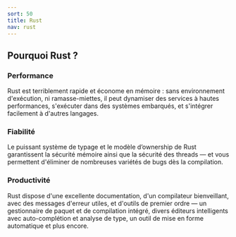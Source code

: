```yaml
---
sort: 50
title: Rust
nav: rust
---
```


## Pourquoi Rust ?

### Performance

Rust est terriblement rapide et économe en mémoire : sans environnement d'exécution, ni ramasse-miettes, il peut dynamiser des services à hautes performances, s'exécuter dans des systèmes embarqués, et s'intégrer facilement à d'autres langages.

### Fiabilité

Le puissant système de typage et le modèle d’ownership de Rust garantissent la sécurité mémoire ainsi que la sécurité des threads — et vous permettent d'éliminer de nombreuses variétés de bugs dès la compilation.

### Productivité

Rust dispose d'une excellente documentation, d'un compilateur bienveillant, avec des messages d'erreur utiles, et d'outils de premier ordre — un gestionnaire de paquet et de compilation intégré, divers éditeurs intelligents avec auto-complétion et analyse de type, un outil de mise en forme automatique et plus encore.
